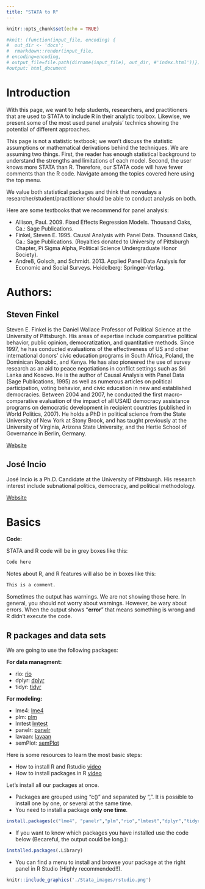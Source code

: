 ```yaml
---
title: "STATA to R"
---
```


```r
knitr::opts_chunk$set(echo = TRUE)
```

```r
#knit: (function(input_file, encoding) {
#  out_dir <- 'docs';
#  rmarkdown::render(input_file,
# encoding=encoding,
# output_file=file.path(dirname(input_file), out_dir, #'index.html'))})
#output: html_document
```

# Introduction <a name="introduction"></a>

With this page, we want to help students, researchers, and practitioners that are used to STATA to include R in their analytic toolbox. Likewise, we present some of the most used panel analysis' technics showing the potential of different approaches. 

This page is not a statistic textbook; we won't discuss the statistic assumptions or mathematical derivations behind the techniques. We are assuming two things. First, the reader has enough statistical background to understand the strengths and limitations of each model. Second, the user knows more STATA than R. Therefore, our STATA code will have fewer comments than the R code. Navigate among the topics covered here using the top menu. 

We value both statistical packages and think that nowadays a researcher/student/practitioner should be able to conduct analysis on both.

Here are some textbooks that we recommend for panel analysis: 

  - Allison, Paul. 2009. Fixed Effects Regression Models. Thousand Oaks, Ca.: Sage Publications.
  - Finkel, Steven E. 1995. Causal Analysis with Panel Data. Thousand Oaks, Ca.: Sage Publications. (Royalties donated to University of Pittsburgh Chapter, Pi Sigma Alpha, Political Science Undergraduate Honor Society).
  - Andreß, Golsch, and Schmidt. 2013. Applied Panel Data Analysis for Economic and Social Surveys. Heidelberg: Springer-Verlag.
  
# Authors: 

## Steven Finkel

Steven E. Finkel is the Daniel Wallace Professor of Political Science at the University of Pittsburgh. His areas of expertise include comparative political behavior, public opinion, democratization, and quantitative methods. Since 1997, he has conducted evaluations of the effectiveness of US and other international donors' civic education programs in South Africa, Poland, the Dominican Republic, and Kenya. He has also pioneered the use of survey research as an aid to peace negotiations in conflict settings such as Sri Lanka and Kosovo. He is the author of Causal Analysis with Panel Data (Sage Publications, 1995) as well as numerous articles on political participation, voting behavior, and civic education in new and established democracies. Between 2004 and 2007, he conducted the first macro-comparative evaluation of the impact of all USAID democracy assistance programs on democratic development in recipient countries (published in World Politics, 2007). He holds a PhD in political science from the State University of New York at Stony Brook, and has taught previously at the University of Virginia, Arizona State University, and the Hertie School of Governance in Berlin, Germany.

[Website](https://www.stevenfinkel.com)

## José Incio

José Incio is a Ph.D. Candidate at the University of Pittsburgh. His research interest include subnational politics, democracy, and political methodology.

[Website](https://www.joseincio.com)


# Basics

**Code:** 

STATA and R code will be in grey boxes like this: 

```r
Code here 
```

Notes about R, and R features will also be in boxes like this:

```r
This is a comment. 

```

Sometimes the output has warnings. We are not showing those here. In general, you should not worry about warnings. However, be wary about errors. When the output shows "**error**" that means something is wrong and R didn't execute the code. 

## R packages and data sets <a name="packages"></a>

We are going to use the following packages: 

**For data managment: **

- rio: [rio](https://cran.r-project.org/web/packages/rio/index.html "rio package")
- dplyr: [dplyr](https://cran.r-project.org/web/packages/dplyr/dplyr.pdf "dplyr package")
- tidyr: [tidyr](https://cran.r-project.org/web/packages/tidyr/index.html "dplyr package")

**For modeling: **

- lme4: [lme4](https://cran.r-project.org/web/packages/lme4/lme4.pdf "lme4 package")
- plm: [plm](https://cran.r-project.org/web/packages/plm/plm.pdf "plm package")
- lmtest [lmtest](https://cran.r-project.org/web/packages/lmtest/index.html "lmtest")
- panelr: [panelr](https://cran.r-project.org/web/packages/panelr/index.html "panelr package")
- lavaan: [lavaan](https://cran.r-project.org/web/packages/lavann/index.html "lavann package")
- semPlot: [semPlot](https://cran.r-project.org/web/packages/lavann/index.html "semPlot package")

Here is some resources to learn the most basic steps:

  - How to install R and Rstudio [video](https://www.youtube.com/watch?v=orjLGFmx6l4 "install")
  - How to install packages in R [video]( https://www.youtube.com/watch?v=Fyy9Eqp2AA0 "packages")


Let's install all our packages at once.

- Packages are grouped using "c()" and separated by ",". It is possible to install one by one, or several at the same time.
- You need to install a package **only one time**.

```r
install.packages(c("lme4", "panelr","plm","rio","lmtest","dplyr","tidyr", "lavaan","semPlot"))
```

- If you want to know which packages you have installed use the code below (Becareful, the output could be long.):

```r
installed.packages(.Library)
```

- You can find a menu to install and browse your package at the right panel in R Studio (Highly recommended!!).

```r
knitr::include_graphics('./Stata_images/rstudio.png')
```


